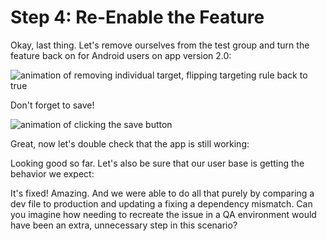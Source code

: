 
# Step 4: Re-Enable the Feature

Okay, last thing. Let's remove ourselves from the test group and turn the feature back on for Android users on app version 2.0:

![animation of removing individual target, flipping targeting rule back to true](/images/remove-individual-user.gif)

Don't forget to save!

![animation of clicking the save button](/images/final-save.gif)

Great, now let's double check that the app is still working:

<BrokenFeatureModule moduleId="3" />

Looking good so far. Let's also be sure that our user base is getting the behavior we expect:

<UserTargetingModule moduleId="3" />

It's fixed! Amazing. And we were able to do all that purely by comparing a dev file to production and updating a fixing a dependency mismatch. Can you imagine how needing to recreate the issue in a QA environment would have been an extra, unnecessary step in this scenario?